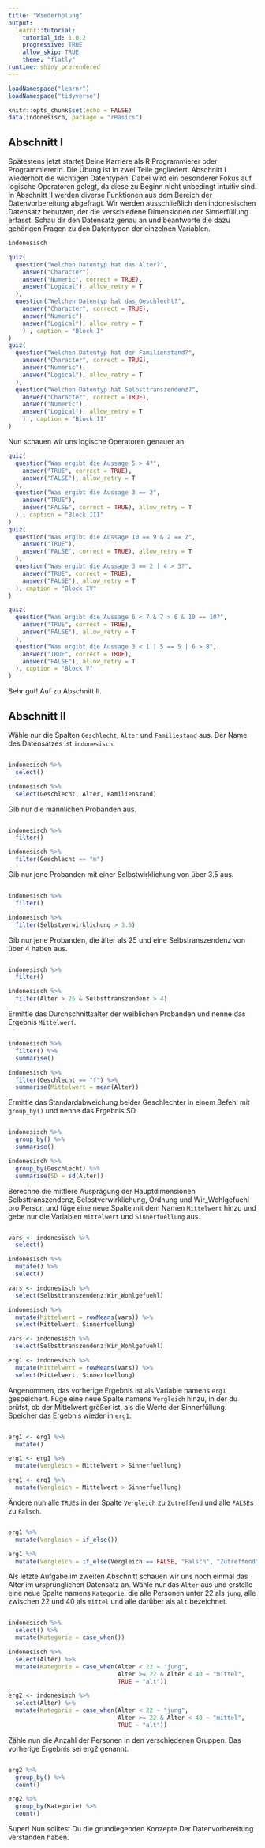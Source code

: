 ```yaml
---
title: "Wiederholung"
output: 
  learnr::tutorial:
    tutorial_id: 1.0.2
    progressive: TRUE
    allow_skip: TRUE
    theme: "flatly"
runtime: shiny_prerendered
---
```


```r
loadNamespace("learnr")
loadNamespace("tidyverse")

knitr::opts_chunk$set(echo = FALSE)
data(indonesisch, package = "rBasics")
```

## Abschnitt I

Spätestens jetzt startet Deine Karriere als R Programmierer oder Programmiererin. Die Übung ist in zwei Teile gegliedert. Abschnitt I wiederholt die wichtigen Datentypen. Dabei wird ein besonderer Fokus auf logische Operatoren gelegt, da diese zu Beginn nicht unbedingt intuitiv sind. In Abschnitt II werden diverse Funktionen aus dem Bereich der Datenvorbereitung abgefragt. Wir werden ausschließlich den indonesischen Datensatz benutzen, der die verschiedene Dimensionen der Sinnerfüllung erfasst. Schau dir den Datensatz genau an und beantworte die dazu gehörigen Fragen zu den Datentypen der einzelnen Variablen. 
```r
indonesisch
```

```r
quiz(
  question("Welchen Datentyp hat das Alter?",
    answer("Character"),
    answer("Numeric", correct = TRUE),
    answer("Logical"), allow_retry = T
  ),
  question("Welchen Datentyp hat das Geschlecht?",
    answer("Character", correct = TRUE),
    answer("Numeric"),
    answer("Logical"), allow_retry = T
    ) , caption = "Block I"
)
quiz(
  question("Welchen Datentyp hat der Familienstand?",
    answer("Character", correct = TRUE),
    answer("Numeric"),
    answer("Logical"), allow_retry = T
  ),
  question("Welchen Datentyp hat Selbsttranszendenz?",
    answer("Character", correct = TRUE),
    answer("Numeric"),
    answer("Logical"), allow_retry = T
    ) , caption = "Block II"
)
```

Nun schauen wir uns logische Operatoren genauer an. 
```r
quiz(
  question("Was ergibt die Aussage 5 > 4?",
    answer("TRUE", correct = TRUE),
    answer("FALSE"), allow_retry = T
  ),
  question("Was ergibt die Aussage 3 == 2",
    answer("TRUE"),
    answer("FALSE", correct = TRUE), allow_retry = T
  ) , caption = "Block III"
)
quiz(
  question("Was ergibt die Aussage 10 == 9 & 2 == 2",
    answer("TRUE"),
    answer("FALSE", correct = TRUE), allow_retry = T
  ),
  question("Was ergibt die Aussage 3 == 2 | 4 > 3?",
    answer("TRUE", correct = TRUE),
    answer("FALSE"), allow_retry = T
  ), caption = "Block IV"
)

quiz(
  question("Was ergibt die Aussage 6 < 7 & 7 > 6 & 10 == 10?",
    answer("TRUE", correct = TRUE),
    answer("FALSE"), allow_retry = T
  ),
  question("Was ergibt die Aussage 3 < 1 | 5 == 5 | 6 > 8",
    answer("TRUE", correct = TRUE),
    answer("FALSE"), allow_retry = T
  ), caption = "Block V"
)
```

Sehr gut! Auf zu Abschnitt II. 

## Abschnitt II

Wähle nur die Spalten `Geschlecht`, `Alter` und `Familiestand` aus. Der Name des Datensatzes ist `indonesisch`.
```r

```

```r
indonesisch %>% 
  select()
```

```r
indonesisch %>% 
  select(Geschlecht, Alter, Familienstand)
```

Gib nur die männlichen Probanden aus.

```r

```

```r
indonesisch %>% 
  filter()
```

```r
indonesisch %>% 
  filter(Geschlecht == "m")
```

Gib nur jene Probanden mit einer Selbstwirklichung von über 3.5 aus.

```r

```

```r
indonesisch %>% 
  filter()
```

```r
indonesisch %>% 
  filter(Selbstverwirklichung > 3.5)
```

Gib nur jene Probanden, die älter als 25 und eine Selbstranszendenz von über 4 haben aus. 

```r

```

```r
indonesisch %>% 
  filter()
```

```r
indonesisch %>% 
  filter(Alter > 25 & Selbsttranszendenz > 4)
```

Ermittle das Durchschnittsalter der weiblichen Probanden und nenne das Ergebnis `Mittelwert`.

```r

```

```r
indonesisch %>%
  filter() %>%
  summarise()
```

```r
indonesisch %>%
  filter(Geschlecht == "f") %>%
  summarise(Mittelwert = mean(Alter))
```

Ermittle das Standardabweichung beider Geschlechter in einem Befehl mit `group_by()` und nenne das Ergebnis SD

```r

```

```r
indonesisch %>%
  group_by() %>%
  summarise()
```

```r
indonesisch %>% 
  group_by(Geschlecht) %>%
  summarise(SD = sd(Alter))
```

Berechne die mittlere Ausprägung der Hauptdimensionen Selbsttranszendenz, Selbstverwirklichung, Ordnung und Wir_Wohlgefuehl pro Person und füge eine neue Spalte mit dem Namen `Mittelwert` hinzu und gebe nur die Variablen `Mittelwert` und `Sinnerfuellung` aus.

```r

```

```r
vars <- indonesisch %>% 
  select()

indonesisch %>%
  mutate() %>% 
  select()
```

```r
vars <- indonesisch %>% 
  select(Selbsttranszendenz:Wir_Wohlgefuehl)

indonesisch %>%
  mutate(Mittelwert = rowMeans(vars)) %>% 
  select(Mittelwert, Sinnerfuellung)
```

```r
vars <- indonesisch %>% 
  select(Selbsttranszendenz:Wir_Wohlgefuehl)

erg1 <- indonesisch %>%
  mutate(Mittelwert = rowMeans(vars)) %>% 
  select(Mittelwert, Sinnerfuellung)
```

Angenommen, das vorherige Ergebnis ist als Variable namens `erg1` gespeichert. Füge eine neue Spalte namens `Vergleich` hinzu, in der du prüfst, ob der Mittelwert größer ist, als die Werte der Sinnerfüllung. Speicher das Ergebnis wieder in `erg1`.

```r

```

```r
erg1 <- erg1 %>%
  mutate() 
```

```r
erg1 <- erg1 %>% 
  mutate(Vergleich = Mittelwert > Sinnerfuellung)
```

```r
erg1 <- erg1 %>% 
  mutate(Vergleich = Mittelwert > Sinnerfuellung)
```

Ändere nun alle `TRUE`s in der Spalte `Vergleich` zu `Zutreffend` und alle `FALSE`s zu `Falsch`.

```r

```

```r
erg1 %>% 
  mutate(Vergleich = if_else())
```

```r
erg1 %>% 
  mutate(Vergleich = if_else(Vergleich == FALSE, "Falsch", "Zutreffend"))
```

Als letzte Aufgabe im zweiten Abschnitt schauen wir uns noch einmal das Alter im ursprünglichen Datensatz an. Wähle nur das `Alter` aus und erstelle eine neue Spalte namens `Kategorie`, die alle Personen unter 22 als `jung`, alle zwischen 22 und 40 als `mittel` und alle darüber als `alt` bezeichnet. 

```r

```

```r
indonesisch %>% 
  select() %>% 
  mutate(Kategorie = case_when())
```

```r
indonesisch %>% 
  select(Alter) %>% 
  mutate(Kategorie = case_when(Alter < 22 ~ "jung",
                               Alter >= 22 & Alter < 40 ~ "mittel",
                               TRUE ~ "alt"))
```

```r
erg2 <- indonesisch %>% 
  select(Alter) %>% 
  mutate(Kategorie = case_when(Alter < 22 ~ "jung",
                               Alter >= 22 & Alter < 40 ~ "mittel",
                               TRUE ~ "alt"))
```

Zähle nun die Anzahl der Personen in den verschiedenen Gruppen. Das vorherige Ergebnis sei erg2 genannt. 

```r

```

```r
erg2 %>% 
  group_by() %>% 
  count()
```

```r
erg2 %>% 
  group_by(Kategorie) %>% 
  count()
```

Super! Nun solltest Du die grundlegenden Konzepte Der Datenvorbereitung verstanden haben. 
